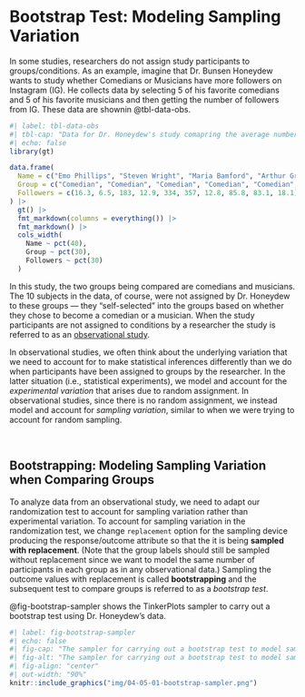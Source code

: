 # Bootstrap Test: Modeling Sampling Variation {-}

In some studies, researchers do not assign study participants to groups/conditions. As an example, imagine that Dr. Bunsen Honeydew wants to study whether Comedians or Musicians have more followers on Instagram (IG). He collects data by selecting 5 of his favorite comedians and 5 of his favorite musicians and then getting the number of followers from IG. These data are shownin @tbl-data-obs.


```r
#| label: tbl-data-obs
#| tbl-cap: "Data for Dr. Honeydew's study comapring the average number of IG followers of comedians and musicians."
#| echo: false
library(gt)

data.frame(
  Name = c("Emo Phillips", "Steven Wright", "Maria Bamford", "Arthur Greenleaf Holmes", "Kristin Key", "Tim Minchin", "Jonathan Coulton", "Susanna Hoffs", "Madi Diaz", "Arlo Guthrie"),
  Group = c("Comedian", "Comedian", "Comedian", "Comedian", "Comedian", "Musician", "Musician", "Musician", "Musician", "Musician"),
  Followers = c(16.3, 6.5, 183, 12.9, 334, 357, 12.8, 85.8, 83.1, 18.1)
) |>
  gt() |>
  fmt_markdown(columns = everything()) |>
  fmt_markdown() |>  
  cols_width(
    Name ~ pct(40),
    Group ~ pct(30),
    Followers ~ pct(30)
  )
```


In this study, the two groups being compared are comedians and musicians. The 10 subjects in the data, of course, were not assigned by Dr. Honeydew to these groups &mdash; they "self-selected" into the groups based on whether they chose to become a comedian or a musician. When the study participants are not assigned to conditions by a researcher the study is referred to as an [observational study](http://atlasti.com/observational-research/).

In observational studies, we often think about the underlying variation that we need to account for to make statistical inferences differently than we do when participants have been assigned to groups by the researcher. In the latter situation (i.e., statistical experiments), we model and account for the *experimental variation* that arises due to random assignment. In observational studies, since there is no random assignment, we instead model and account for *sampling variation*, similar to when we were trying to account for random sampling.

<br />


## Bootstrapping: Modeling Sampling Variation when Comparing Groups

To analyze data from an observational study, we need to adapt our randomization test to account for sampling variation rather than experimental variation. To account for sampling variation in the randomization test, we change `replacement` option for the sampling device producing the response/outcome attribute so that the it is being **sampled with replacement**. (Note that the group labels should still be sampled without replacement since we want to model the same number of participants in each group as in any observational data.) Sampling the outcome values with replacement is called **bootstrapping** and the subsequent test to compare groups is referred to as a *bootstrap test*.

@fig-bootstrap-sampler shows the TinkerPlots sampler to carry out a bootstrap test using Dr. Honeydew's data.


```r
#| label: fig-bootstrap-sampler
#| echo: false
#| fig-cap: "The sampler for carrying out a bootstrap test to model sampling variation. In this sampler the responses are being sampled with replacement and the groups are being sampled without replacement."
#| fig-alt: "The sampler for carrying out a bootstrap test to model sampling variation. In this sampler the responses are being sampled with replacement and the groups are being sampled without replacement."
#| fig-align: "center"
#| out-width: "90%"
knitr::include_graphics("img/04-05-01-bootstrap-sampler.png")
```



<br />


